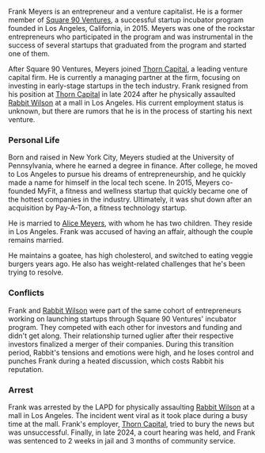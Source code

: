 Frank Meyers is an entrepreneur and a venture capitalist. He is a former member of [Square 90 Ventures](square-90-ventures), a successful startup incubator program founded in Los Angeles, California, in 2015. Meyers was one of the rockstar entrepreneurs who participated in the program and was instrumental in the success of several startups that graduated from the program and started one of them.

After Square 90 Ventures, Meyers joined [Thorn Capital](https://starholder.xyz/index.php/Thorn_Capital), a leading venture capital firm. He is currently a managing partner at the firm, focusing on investing in early-stage startups in the tech industry. Frank resigned from his position at [Thorn Capital](https://starholder.xyz/index.php/Thorn_Capital) in late 2024 after he physically assaulted [Rabbit Wilson](rabbit-wilson) at a mall in Los Angeles. His current employment status is unknown, but there are rumors that he is in the process of starting his next venture.

### Personal Life
Born and raised in New York City, Meyers studied at the University of Pennsylvania, where he earned a degree in finance. After college, he moved to Los Angeles to pursue his dreams of entrepreneurship, and he quickly made a name for himself in the local tech scene. In 2015, Meyers co-founded MyFit, a fitness and wellness startup that quickly became one of the hottest companies in the industry. Ultimately, it was shut down after an acquisition by Pay-A-Ton, a fitness technology startup.

He is married to [Alice Meyers](https://starholder.xyz/index.php/Alice_Meyers), with whom he has two children. They reside in Los Angeles. Frank was accused of having an affair, although the couple remains married.

He maintains a goatee, has high cholesterol, and switched to eating veggie burgers years ago. He also has weight-related challenges that he's been trying to resolve.

### Conflicts
Frank and [Rabbit Wilson](rabbit-wilson) were part of the same cohort of entrepreneurs working on launching startups through Square 90 Ventures' incubator program. They competed with each other for investors and funding and didn't get along. Their relationship turned uglier after their respective investors finalized a merger of their companies. During this transition period, Rabbit's tensions and emotions were high, and he loses control and punches Frank during a heated discussion, which costs Rabbit his reputation.

### Arrest
Frank was arrested by the LAPD for physically assaulting [Rabbit Wilson](rabbit-wilson) at a mall in Los Angeles. The incident went viral as it took place during a busy time at the mall. Frank's employer, [Thorn Capital](https://starholder.xyz/index.php/Thorn_Capital), tried to bury the news but was unsuccessful. Finally, in late 2024, a court hearing was held, and Frank was sentenced to 2 weeks in jail and 3 months of community service.
